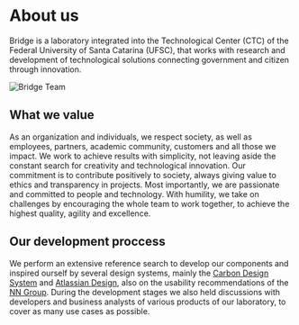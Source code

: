 # About us

Bridge is a laboratory integrated into the Technological Center (CTC) of the Federal University of Santa Catarina
(UFSC), that works with research and development of technological solutions connecting government and citizen
through innovation.

![Bridge Team](/static/image/team.jpg)

## What we value

As an organization and individuals, we respect society, as well as employees, partners, academic community,
customers and all those we impact. We work to achieve results with simplicity, not leaving aside the constant
search for creativity and technological innovation. Our commitment is to contribute positively to society,
always giving value to ethics and transparency in projects. Most importantly, we are passionate and committed to
people and technology. With humility, we take on challenges by encouraging the whole team to work together, to
achieve the highest quality, agility and excellence.

## Our development proccess

We perform an extensive reference search to develop our components and inspired ourself by several design systems, mainly the <a href="https://www.carbondesignsystem.com/">Carbon Design System</a> and <a href="https://atlassian.design/">Atlassian Design</a>, also on the usability recommendations of the <a href="https://www.nngroup.com"> NN Group</a>.
During the development stages we also held discussions with developers and business analysts of various products of our laboratory, to cover as many use cases as possible.

